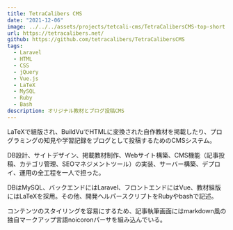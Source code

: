 ```yaml
---
title: TetraCalibers CMS
date: "2021-12-06"
image: ../../../assets/projects/tetcali-cms/TetraCalibersCMS-top-short.jpg
url: https://tetracalibers.net/
github: https://github.com/tetracalibers/TetraCalibersCMS
tags:
  - Laravel
  - HTML
  - CSS
  - jQuery
  - Vue.js
  - LaTeX
  - MySQL
  - Ruby
  - Bash
description: オリジナル教材とブログ投稿CMS
---
```



LaTeXで組版され、BuildVuでHTMLに変換された自作教材を掲載したり、プログラミングの知見や学習記録をブログとして投稿するためのCMSシステム。

DB設計、サイトデザイン、掲載教材制作、Webサイト構築、CMS機能（記事投稿、カテゴリ管理、SEOマネジメントツール）の実装、サーバー構築、デプロイ、運用の全工程を一人で担った。

DBはMySQL、バックエンドにはLaravel、フロントエンドにはVue、教材組版にはLaTeXを採用。その他、開発ヘルパースクリプトをRubyやbashで記述。

コンテンツのスタイリングを容易にするため、記事執筆画面にはmarkdown風の独自マークアップ言語noicoronパーサを組み込んでいる。

<HStack>
  <FluidImage src="/tomixyz-biography/images/projects/tetcali-cms/article-sample-mobile.png" />
  <FluidImage src="/tomixyz-biography/images/projects/tetcali-cms/article-list-sample-mobile.png" />
  <FluidImage src="/tomixyz-biography/images/projects/tetcali-cms/book-sample-tablet.png" />
</HStack>
<FluidImage src="/tomixyz-biography/images/projects/tetcali-cms/article-sample.png" />
<FluidImage src="/tomixyz-biography/images/projects/tetcali-cms/footer.png" />
